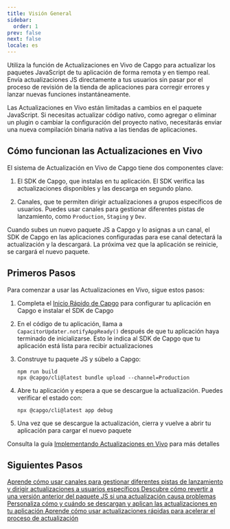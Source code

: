 ```yaml
---
title: Visión General
sidebar:
  order: 1
prev: false
next: false
locale: es
---
```



Utiliza la función de Actualizaciones en Vivo de Capgo para actualizar los paquetes JavaScript de tu aplicación de forma remota y en tiempo real. Envía actualizaciones JS directamente a tus usuarios sin pasar por el proceso de revisión de la tienda de aplicaciones para corregir errores y lanzar nuevas funciones instantáneamente.

<Aside>

Las Actualizaciones en Vivo están limitadas a cambios en el paquete JavaScript. Si necesitas actualizar código nativo, como agregar o eliminar un plugin o cambiar la configuración del proyecto nativo, necesitarás enviar una nueva compilación binaria nativa a las tiendas de aplicaciones.

</Aside>

## Cómo funcionan las Actualizaciones en Vivo

El sistema de Actualización en Vivo de Capgo tiene dos componentes clave:

1. El SDK de Capgo, que instalas en tu aplicación. El SDK verifica las actualizaciones disponibles y las descarga en segundo plano.

2. Canales, que te permiten dirigir actualizaciones a grupos específicos de usuarios. Puedes usar canales para gestionar diferentes pistas de lanzamiento, como `Production`, `Staging` y `Dev`.

Cuando subes un nuevo paquete JS a Capgo y lo asignas a un canal, el SDK de Capgo en las aplicaciones configuradas para ese canal detectará la actualización y la descargará. La próxima vez que la aplicación se reinicie, se cargará el nuevo paquete.

## Primeros Pasos

Para comenzar a usar las Actualizaciones en Vivo, sigue estos pasos:

<Steps>

1. Completa el [Inicio Rápido de Capgo](/docs/getting-started/quickstart) para configurar tu aplicación en Capgo e instalar el SDK de Capgo

2. En el código de tu aplicación, llama a `CapacitorUpdater.notifyAppReady()` después de que tu aplicación haya terminado de inicializarse. Esto le indica al SDK de Capgo que tu aplicación está lista para recibir actualizaciones

3. Construye tu paquete JS y súbelo a Capgo:
   ```shell
   npm run build
   npx @capgo/cli@latest bundle upload --channel=Production 
   ```

4. Abre tu aplicación y espera a que se descargue la actualización. Puedes verificar el estado con:
   ```shell
   npx @capgo/cli@latest app debug
   ```

5. Una vez que se descargue la actualización, cierra y vuelve a abrir tu aplicación para cargar el nuevo paquete

</Steps>

Consulta la guía [Implementando Actualizaciones en Vivo](/docs/getting-started/deploy) para más detalles

## Siguientes Pasos

<CardGrid stagger>
  <a href="/docs/live-updates/channels/">
    <Card title="Canales" icon="bars">
      Aprende cómo usar canales para gestionar diferentes pistas de lanzamiento y dirigir actualizaciones a usuarios específicos
    </Card>
  </a>

  <a href="/docs/live-updates/rollbacks/">
    <Card title="Reversiones" icon="left-arrow">
      Descubre cómo revertir a una versión anterior del paquete JS si una actualización causa problemas
    </Card>
  </a>

  <a href="/docs/live-updates/update-behavior/">
    <Card title="Comportamiento de Actualización" icon="setting">
      Personaliza cómo y cuándo se descargan y aplican las actualizaciones en tu aplicación
    </Card>
  </a>
  <a href="/docs/live-updates/differentials/">
    <Card title="Actualizaciones Rápidas" icon="starlight">
      Aprende cómo usar actualizaciones rápidas para acelerar el proceso de actualización
    </Card>
  </a>
</CardGrid>
